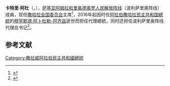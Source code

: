    
{{Infobox Officeholder
|name          = 卡特里·阿杜
|image         = [[File:Khatri_adduh_parlamento_extremadura_(cropped).JPG|100px]]
|office        = {{SADR}}[[撒哈拉全國委員會|全國委員會主席]]
|primeminister = [[穆罕默德·瓦利·阿齊|穆罕默德·瓦利·阿齊]]
|term_start    = 2010年7月10日
|term_end      = 現任
|predecessor  = {{le|马赫福·阿里·拜巴|Mahfoud Ali Beiba}}
|successor     = 
|office2        = {{SADR}}[[西撒哈拉總統|總統]]<br>{{small|代理}}
|primeminister2 = [[阿卜杜勒-卡迪尔·塔利卜·奥马尔|阿卜杜勒-卡迪尔·塔利卜·奥马尔]]
|term_start2    = 2016年5月31日
|term_end2      = 2016年7月9日
|predecessor2   = [[穆罕默德·阿卜杜勒-阿齐兹|穆罕默德·阿卜杜勒-阿齐兹]]
|successor2     = [[卜拉欣·加利|卜拉欣·加利]]
|birth_date    = {{birth date and age|1956|8|31}}
|birth_place   = {{flag|Spanish Sahara}}[[斯馬拉|斯馬拉]]{{citation needed|date=December 2016}}
|death_date    = 
|death_place   = 
|nationality   = {{SADR}}
|party         = [[波利薩里奧陣線|波利薩里奧陣線]]
|spouse        =
|alma_mater    = 
|religion      = [[伊斯蘭教遜尼派|伊斯蘭教遜尼派]]
}}
'''卡特里·阿杜'''（{{lang-es|Khatri Addouh}}，{{bd|1956年|8月31日|||}}），[[萨基亚阿姆拉和里奥德奥罗人民解放阵线|萨基亚阿姆拉和里奥德奥罗人民解放阵线]]（波利萨里奥阵线）成員，现任[[撒哈拉全国委员会|撒哈拉全国委员会]]主席<ref>{{Cite web |url=http://www.elmoudjahid.com/fr/actualites/93564 |title=M. Khatri Addouh, président du Conseil national sahraoui : « Maintenir la Minurso pour garantir notre droit à l’autodétermination » {{fr icon}} |accessdate=2016-06-01 |archive-date=2016-04-25 |archive-url=https://web.archive.org/web/20160425100655/http://www.elmoudjahid.com/fr/actualites/93564 |dead-url=yes }}</ref>，2016年起因时任[[阿拉伯撒哈拉民主共和国|阿拉伯撒哈拉民主共和国]][[撒拉威阿拉伯民主共和國總統|總統]]的[[穆罕默德·阿卜杜勒-阿齐兹|穆罕默德·阿卜杜勒-阿齐兹]]逝世而担任代理總統，同时还担任波利萨里奥阵线代理总书记<ref>{{Cite web |url=http://www.spsrasd.info/news/en/articles/2016/05/31/2010.html |title=Death of Sahrawi President Mohamed Abdelaziz: Polisario Front declares 40-day mourning |accessdate=2016-06-01 |archive-date=2016-06-24 |archive-url=https://web.archive.org/web/20160624094625/http://www.spsrasd.info/news/en/articles/2016/05/31/2010.html |dead-url=no }}</ref>。

==参考文献==
{{reflist}}

{{s-start}}
{{s-off}}
{{s-bef|before =[[穆罕默德·阿卜杜勒-阿齐兹|穆罕默德·阿卜杜勒-阿齐兹]]}}
{{s-ttl|title =[[撒拉威阿拉伯民主共和國總統|阿拉伯撒哈拉民主共和国總統]]|years=2016年<br>{{small|代理}}}}
{{s-aft|after=[[卜拉欣·加利|卜拉欣·加利]]}}
{{s-end}}

{{Africa-poli-bio-stub}}
[[Category:撒拉威阿拉伯民主共和國總統|Category:撒拉威阿拉伯民主共和國總統]]